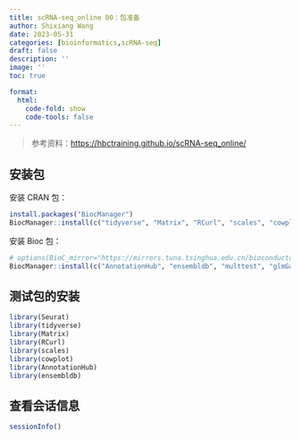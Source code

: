 ```yaml
---
title: scRNA-seq_online 00：包准备
author: Shixiang Wang
date: 2023-05-31
categories: [bioinformatics,scRNA-seq]
draft: false
description: ''
image: ''
toc: true

format:
  html:
    code-fold: show
    code-tools: false
---
```


> 参考资料：<https://hbctraining.github.io/scRNA-seq_online/>

## 安装包

安装 CRAN 包：

```r
install.packages("BiocManager")
BiocManager::install(c("tidyverse", "Matrix", "RCurl", "scales", "cowplot", "Seurat", "metap"))
```

安装 Bioc 包：

```r
# options(BioC_mirror="https://mirrors.tuna.tsinghua.edu.cn/bioconductor")
BiocManager::install(c("AnnotationHub", "ensembldb", "multtest", "glmGamPoi"))
```

## 测试包的安装

```r
library(Seurat)
library(tidyverse)
library(Matrix)
library(RCurl)
library(scales)
library(cowplot)
library(AnnotationHub)
library(ensembldb)
```

## 查看会话信息

```r
sessionInfo()
```

